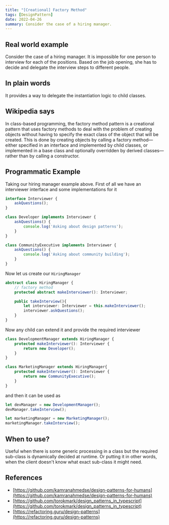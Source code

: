 ```yaml
---
title: "[Creational] Factory Method"
tags: [DesignPattern]
date: 2022-04-26
summary: Consider the case of a hiring manager.
---
```


## Real world example

Consider the case of a hiring manager. It is impossible for one person to
interview for each of the positions. Based on the job opening, she has to
decide and delegate the interview steps to different people.

## In plain words

It provides a way to delegate the instantiation logic to child classes.

## Wikipedia says

In class-based programming, the factory method pattern is a creational pattern
that uses factory methods to deal with the problem of creating objects without
having to specify the exact class of the object that will be created. This is
done by creating objects by calling a factory method—either specified in an
interface and implemented by child classes, or implemented in a base class and
optionally overridden by derived classes—rather than by calling a constructor.

## Programmatic Example

Taking our hiring manager example above. First of all we have an interviewer
interface and some implementations for it

```typescript
interface Interviewer {
    askQuestions();
}

class Developer implements Interviewer {
    askQuestions() {
        console.log('Asking about design patterns');
    }
}

class CommunityExecutive implements Interviewer {
    askQuestions() {
        console.log('Asking about community building');
    }
}
```

Now let us create our `HiringManager`

```typescript
abstract class HiringManager {
    // factory method
    protected abstract makeInterviewer(): Interviewer;

    public takeInterview(){
        let interviewer: Interviewer = this.makeInterviewer();
        interviewer.askQuestions();
    }
}
```

Now any child can extend it and provide the required interviewer


```typescript
class DevelopmentManager extends HiringManager {
    protected makeInterviewer(): Interviewer {
        return new Developer();
    }
}

class MarketingManager extends HiringManager{
    protected makeInterviewer(): Interviewer {
        return new CommunityExecutive();
    }
}
```

and then it can be used as

```typescript
let devManager = new DevelopmentManager();
devManager.takeInterview();

let marketingManager = new MarketingManager();
marketingManager.takeInterview();
```

## When to use?

Useful when there is some generic processing in a class but the required
sub-class is dynamically decided at runtime. Or putting it in other words,
when the client doesn't know what exact sub-class it might need.

## References

- [https://github.com/kamranahmedse/design-patterns-for-humans](https://github.com/kamranahmedse/design-patterns-for-humans)
- [https://github.com/torokmark/design_patterns_in_typescript](https://github.com/torokmark/design_patterns_in_typescript)
- [https://refactoring.guru/design-patterns](https://refactoring.guru/design-patterns)